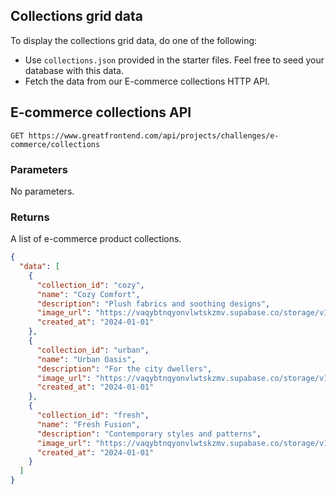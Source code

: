 ## Collections grid data

To display the collections grid data, do one of the following:

- Use `collections.json` provided in the starter files. Feel free to seed your database with this data.
- Fetch the data from our E-commerce collections HTTP API.

## E-commerce collections API

```
GET https://www.greatfrontend.com/api/projects/challenges/e-commerce/collections
```

### Parameters

No parameters.

### Returns

A list of e-commerce product collections.

```json
{
  "data": [
    {
      "collection_id": "cozy",
      "name": "Cozy Comfort",
      "description": "Plush fabrics and soothing designs",
      "image_url": "https://vaqybtnqyonvlwtskzmv.supabase.co/storage/v1/object/public/e-commerce-track-images/collections/cozy-comfort.jpg",
      "created_at": "2024-01-01"
    },
    {
      "collection_id": "urban",
      "name": "Urban Oasis",
      "description": "For the city dwellers",
      "image_url": "https://vaqybtnqyonvlwtskzmv.supabase.co/storage/v1/object/public/e-commerce-track-images/collections/urban-oasis.jpg",
      "created_at": "2024-01-01"
    },
    {
      "collection_id": "fresh",
      "name": "Fresh Fusion",
      "description": "Contemporary styles and patterns",
      "image_url": "https://vaqybtnqyonvlwtskzmv.supabase.co/storage/v1/object/public/e-commerce-track-images/collections/fresh-fusion.jpg",
      "created_at": "2024-01-01"
    }
  ]
}
```
